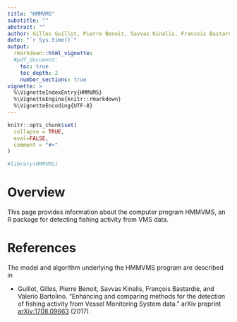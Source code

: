 ```yaml
---
title: "HMMVMS"
substitle: ""
abstract: "" 
author: Gilles Guillot, Pierre Benoit, Savvas Kinalis, Francois Bastardie, Valerio Bartolino
date: "`r Sys.time()`"
output:
  rmarkdown::html_vignette:
  #pdf_document:
    toc: true
    toc_depth: 2
    number_sections: true
vignette: >
  %\VignetteIndexEntry{HMMVMS}
  %\VignetteEngine{knitr::rmarkdown}
  %\VignetteEncoding{UTF-8}
---
```


```r
knitr::opts_chunk$set(
  collapse = TRUE,
  eval=FALSE,
  comment = "#>"
)
```

```r
#library(HMMVMS)
```




# Overview
This page provides information about the computer program HMMVMS, an R package for detecting fishing activity from VMS data.










# References
The model and algorithm underlying the HMMVMS program are described in 

* Guillot, Gilles, Pierre Benoit, Savvas Kinalis, François Bastardie, and Valerio Bartolino. "Enhancing and comparing methods for the detection of fishing activity from Vessel Monitoring System data." arXiv preprint [arXiv:1708.09663](https://arxiv.org/abs/1708.09663) (2017). 

 